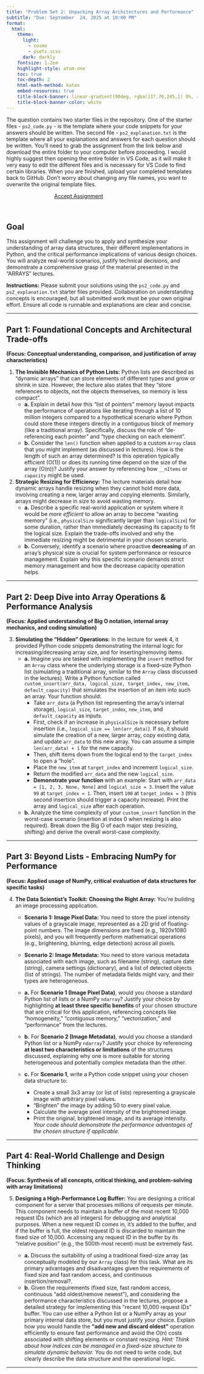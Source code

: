 ```yaml
---
title: "Problem Set 2: Unpacking Array Architectures and Performance"
subtitle: "Due: September  24, 2025 at 10:00 PM"
format:
  html:
    theme:
      light: 
        - cosmo
        - psets.scss
      dark: darkly
    fontsize: 1.2em
    highlight-style: atom-one
    toc: true
    toc-depth: 2
    html-math-method: katex
    embed-resources: true
    title-block-banner: linear-gradient(90deg, rgba(117,76,245,1) 0%, rgba(0,212,255,1) 100%)
    title-block-banner-color: white
---
```


  The question contains two starter files in the repository. One of the starter files - `ps2_code.py` - is the template where your code snippets for your answers should be written. The second file - `ps2_explanation.txt` is the template where all your explanations and answers for each question should be written. 
  You’ll need to grab the assignment from the link below and download the entire folder to your computer before proceeding. I would highly suggest then opening the entire folder in VS Code, as it will make it very easy to edit the different files and is necessary for VS Code to find certain libraries. When you are finished, upload your completed templates back to GitHub. Don’t worry about changing any file names, you want to overwrite the original template files.

```{=html}
<a href='https://classroom.github.com/a/1cl1scuH' target="_blank" class="btn btn-info" style='margin:auto; display: block; width:50%;'>Accept Assignment</a>
```
<br>

## Goal
This assignment will challenge you to apply and synthesize your understanding of array data structures, their different implementations in Python, and the critical performance implications of various design choices. You will analyze real-world scenarios, justify technical decisions, and demonstrate a comprehensive grasp of the material presented in the "ARRAYS" lectures.

**Instructions:** Please submit your solutions using the `ps2_code.py` and `ps2_explanation.txt` starter files provided. Collaboration on understanding concepts is encouraged, but all submitted work must be your own original effort. Ensure all code is runnable and explanations are clear and concise.

---

## **Part 1: Foundational Concepts and Architectural Trade-offs**

**(Focus: Conceptual understanding, comparison, and justification of array characteristics)**

1.  **The Invisible Mechanics of Python Lists:**
    Python lists are described as "dynamic arrays" that can store elements of different types and grow or shrink in size. However, the lecture also states that they "store references to objects, not the objects themselves, so memory is less compact".
    *   **a.** Explain in detail *how* this "list of pointers" memory layout impacts the performance of operations like iterating through a list of 10 million integers compared to a hypothetical scenario where Python could store these integers directly in a contiguous block of memory (like a traditional array). Specifically, discuss the role of "de-referencing each pointer" and "type checking on each element".
    *   **b.** Consider the `len()` function when applied to a custom `Array` class that you might implement (as discussed in lectures). How is the length of such an array determined? Is this operation typically efficient (O(1)) or does its running time depend on the size of the array (O(n))? Justify your answer by referencing how `__nItems` or `capacity` might be used.

2.  **Strategic Resizing for Efficiency:**
    The lecture materials detail how dynamic arrays handle resizing when they cannot hold more data, involving creating a new, larger array and copying elements. Similarly, arrays might decrease in size to avoid wasting memory.
    *   **a.** Describe a specific real-world application or system where it would be *more efficient* to allow an array to become "wasting memory" (i.e., `physicalSize` significantly larger than `logicalSize`) for some duration, rather than immediately decreasing its capacity to fit the logical size. Explain the trade-offs involved and why the immediate resizing might be detrimental in your chosen scenario.
    *   **b.** Conversely, identify a scenario where proactive **decreasing** of an array's physical size is crucial for system performance or resource management. Explain why this specific scenario demands strict memory management and how the decrease capacity operation helps.

---

## **Part 2: Deep Dive into Array Operations & Performance Analysis**

**(Focus: Applied understanding of Big O notation, internal array mechanics, and coding simulation)**

3.  **Simulating the "Hidden" Operations:**
    In the lecture for week 4, it provided Python code snippets demonstrating the internal logic for increasing/decreasing array size, and for inserting/removing items.
    *   **a.** Imagine you are tasked with implementing the `insert` method for an `Array` class where the underlying storage is a fixed-size Python list (simulating a traditional array, similar to the `Array` class discussed in the lectures). Write a Python function called `custom_insert(arr_data, logical_size, target_index, new_item, default_capacity)` that simulates the insertion of an item into such an array. Your function should:
        *   Take `arr_data` (a Python list representing the array's internal storage), `logical_size`, `target_index`, `new_item`, and `default_capacity` as inputs.
        *   First, check if an increase in `physicalSize` is necessary before insertion (i.e., `logical_size == len(arr_data)`). If so, it should simulate the creation of a new, larger array, copy existing data, and update `arr_data` to this new array. You can assume a simple `len(arr_data) + 1` for the new capacity.
        *   Then, shift items down from the logical end to the `target_index` to open a "hole".
        *   Place the `new_item` at `target_index` and increment `logical_size`.
        *   Return the modified `arr_data` and the new `logical_size`.
        *   **Demonstrate your function** with an example: Start with `arr_data = [1, 2, 3, None, None]` and `logical_size = 3`. Insert the value `99` at `target_index = 1`. Then, insert `100` at `target_index = 3` (this second insertion should trigger a capacity increase). Print the array and `logical_size` after each operation.
    *   **b.** Analyze the time complexity of your `custom_insert` function in the worst-case scenario (insertion at index 0 when resizing is also required). Break down the Big O of each major step (resizing, shifting) and derive the overall worst-case complexity.

---

## **Part 3: Beyond Lists - Embracing NumPy for Performance**

**(Focus: Applied usage of NumPy, critical evaluation of data structures for specific tasks)**

4.  **The Data Scientist's Toolkit: Choosing the Right Array:**
    You're building an image processing application.
    *   **Scenario 1: Image Pixel Data:** You need to store the pixel intensity values of a grayscale image, represented as a 2D grid of floating-point numbers. The image dimensions are fixed (e.g., 1920x1080 pixels), and you will frequently perform mathematical operations (e.g., brightening, blurring, edge detection) across all pixels.
    *   **Scenario 2: Image Metadata:** You need to store various metadata associated with each image, such as filename (string), capture date (string), camera settings (dictionary), and a list of detected objects (list of strings). The number of metadata fields might vary, and their types are heterogeneous.

    *   **a.** For **Scenario 1 (Image Pixel Data)**, would you choose a standard Python list of lists or a NumPy `ndarray`? Justify your choice by highlighting **at least three specific benefits** of your chosen structure that are critical for this application, referencing concepts like "homogeneity," "contiguous memory," "vectorization," and "performance" from the lectures.
    *   **b.** For **Scenario 2 (Image Metadata)**, would you choose a standard Python list or a NumPy `ndarray`? Justify your choice by referencing **at least two characteristics or limitations** of the structures discussed, explaining why one is more suitable for storing heterogeneous and potentially complex metadata than the other.
    *   **c.** For **Scenario 1**, write a Python code snippet using your chosen data structure to:
        *   Create a small 3x3 array (or list of lists) representing a grayscale image with arbitrary pixel values.
        *   "Brighten" the image by adding 50 to every pixel value.
        *   Calculate the average pixel intensity of the brightened image.
        *   Print the original, brightened image, and its average intensity. *Your code should demonstrate the performance advantages of the chosen structure if applicable.*

---

## **Part 4: Real-World Challenge and Design Thinking**

**(Focus: Synthesis of all concepts, critical thinking, and problem-solving with array limitations)**

5.  **Designing a High-Performance Log Buffer:**
    You are designing a critical component for a server that processes millions of requests per minute. This component needs to maintain a buffer of the most recent 10,000 request IDs (which are all integers) for debugging and analytical purposes. When a new request ID comes in, it's added to the buffer, and if the buffer is full, the oldest request ID is discarded to maintain the fixed size of 10,000. Accessing any request ID in the buffer by its "relative position" (e.g., the 500th most recent) must be extremely fast.

    *   **a.** Discuss the suitability of using a traditional fixed-size array (as conceptually modeled by our `Array` class) for this task. What are its primary advantages and disadvantages given the requirements of fixed size and fast random access, and continuous insertion/removal?.
    *   **b.** Given the requirements (fixed size, fast random access, continuous "add oldest/remove newest"), and considering the performance characteristics discussed in the lectures, propose a detailed strategy for implementing this "recent 10,000 request IDs" buffer. You can use either a Python list or a NumPy array as your primary internal data store, but you must justify your choice. Explain how you would handle the **"add new and discard oldest"** operation efficiently to ensure fast performance and avoid the O(n) costs associated with shifting elements or constant resizing. *Hint: Think about how indices can be managed in a fixed-size structure to simulate dynamic behavior.* You do not need to write code, but clearly describe the data structure and the operational logic.

---